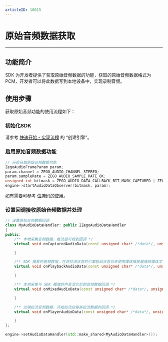 ```yaml
---
articleID: 18015
---
```

# 原始音频数据获取

- - -

## 功能简介

SDK 为开发者提供了获取原始音频数据的功能，获取的原始音频数据格式为 PCM，开发者可以将此数据写到本地设备中，实现录制音频。


## 使用步骤

获取原始音频功能的使用流程如下：

### 初始化SDK

请参考 [快速开始 - 实现流程](/real-time-voice-ue/quick-start/implementing-voice-call#2_1) 的 “创建引擎”。

### 启用原始音频数据功能

```cpp
// 开启获取原始音频数据功能
ZegoAudioFrameParam param;
param.channel = ZEGO_AUDIO_CHANNEL_STEREO;
param.sampleRate = ZEGO_AUDIO_SAMPLE_RATE_8K;
unsigned int bitmask = ZEGO_AUDIO_DATA_CALLBACK_BIT_MASK_CAPTURED | ZEGO_AUDIO_DATA_CALLBACK_BIT_MASK_PLAYBACK | ZEGO_AUDIO_DATA_CALLBACK_BIT_MASK_MIXED | ZEGO_AUDIO_DATA_CALLBACK_BIT_MASK_PLAYER;
engine->startAudioDataObserver(bitmask, param);
```

<Note title="说明">


如有需要可参考 [位掩码的使用](https://doc-zh.zego.im/article/8663)。

</Note>



### 设置回调接收原始音频数据并处理

```cpp
// 设置原始音频数据回调
class MyAudioDataHandler: public IZegoAudioDataHandler
{
public:
    /** 本地采集音频数据，推流后可收到回调 */
    virtual void onCapturedAudioData(const unsigned char* /*data*/, unsigned int /*dataLength*/, ZegoAudioFrameParam /*param*/) {

    }

    /** SDK 播放的音频数据，在非拉流状态的引擎启动状态且未使用媒体播放器播放媒体文件状态时，回调的音频数据是静音的音频数据 */
    virtual void onPlaybackAudioData(const unsigned char* /*data*/, unsigned int /*dataLength*/, ZegoAudioFrameParam /*param*/) {

    }

    /** 本地采集与 SDK 播放的声音混合后的音频数据回调 */
    virtual void onMixedAudioData(const unsigned char* /*data*/, unsigned int /*dataLength*/, ZegoAudioFrameParam /*param*/) {

    }

    /** 远端拉流音频数据，开始拉流后每条拉流数据的回调 */
    virtual void onPlayerAudioData(const unsigned char* /*data*/, unsigned int /*dataLength*/, ZegoAudioFrameParam /*param*/, const std::string& /*streamID*/) {

    }
};

engine->setAudioDataHandler(std::make_shared<MyAudioDataHandler>());
```
